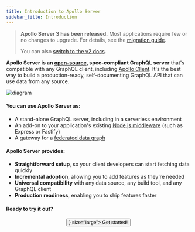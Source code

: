 ```yaml
---
title: Introduction to Apollo Server
sidebar_title: Introduction
---
```


> **Apollo Server 3 has been released.** Most applications require few or no changes to upgrade. For details, see the [migration guide](./migration/).
>
> You can also [switch to the v2 docs](https://www.apollographql.com/docs/apollo-server/v2).

**Apollo Server is an [open-source](https://github.com/apollographql/apollo-server), spec-compliant GraphQL server** that's compatible with any GraphQL client, including [Apollo Client](https://www.apollographql.com/docs/react). It's the best way to build a production-ready, self-documenting GraphQL API that can use data from any source.

![diagram](./images/index-diagram.svg)

#### You can use Apollo Server as:

* A stand-alone GraphQL server, including in a serverless environment
* An add-on to your application's existing [Node.js middleware](./integrations/middleware/) (such as Express or Fastify)
* A gateway for a [federated data graph](https://www.apollographql.com/docs/federation/)

#### Apollo Server provides:

*  **Straightforward setup**, so your client developers can start fetching data quickly
*  **Incremental adoption**, allowing you to add features as they're needed
*  **Universal compatibility** with any data source, any build tool, and any GraphQL client
*  **Production readiness**, enabling you to ship features faster

#### Ready to try it out?



<div align="center">
  <Button as={<Link to="/getting-started/" />} size="large">
    Get started!
  </Button>
</div>
